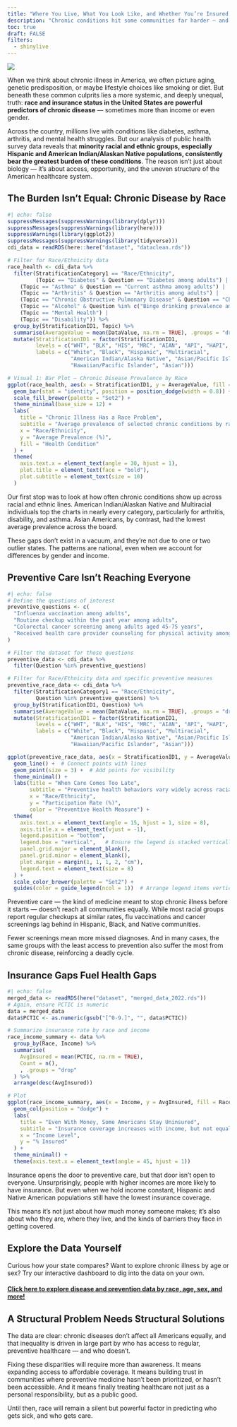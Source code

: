 ```yaml
---
title: "Where You Live, What You Look Like, and Whether You’re Insured Might Just Predict Your Health"
description: "Chronic conditions hit some communities far harder — and it’s not biology to blame."
toc: true
draft: FALSE
filters:
  - shinylive
---
```


![](images/big_picture_pic.jpg)

When we think about chronic illness in America, we often picture aging, genetic predisposition, or maybe lifestyle choices like smoking or diet. But beneath these common culprits lies a more systemic, and deeply unequal, truth: **race and insurance status in the United States are powerful predictors of chronic disease** — sometimes more than income or even gender.

Across the country, millions live with conditions like diabetes, asthma, arthritis, and mental health struggles. But our analysis of public health survey data reveals that **minority racial and ethnic groups, especially Hispanic and American Indian/Alaskan Native populations, consistently bear the greatest burden of these conditions**. The reason isn’t just about biology — it’s about access, opportunity, and the uneven structure of the American healthcare system.

## The Burden Isn’t Equal: Chronic Disease by Race

```r
#| echo: false
suppressMessages(suppressWarnings(library(dplyr)))
suppressMessages(suppressWarnings(library(here)))
suppressWarnings(library(ggplot2))
suppressMessages(suppressWarnings(library(tidyverse)))
cdi_data = readRDS(here::here("dataset", "dataclean.rds"))

# Filter for Race/Ethnicity data
race_health <- cdi_data %>%
  filter(StratificationCategory1 == "Race/Ethnicity", 
         (Topic == "Diabetes" & Question == "Diabetes among adults") |
    (Topic == "Asthma" & Question == "Current asthma among adults") |
    (Topic == "Arthritis" & Question == "Arthritis among adults") |
    (Topic == "Chronic Obstructive Pulmonary Disease" & Question == "Chronic obstructive pulmonary disease among adults") |
    (Topic == "Alcohol" & Question %in% c("Binge drinking prevalence among adults", "Binge drinking prevalence among high school students")) |
    (Topic == "Mental Health") |
    (Topic == "Disability")) %>%
  group_by(StratificationID1, Topic) %>%
  summarise(AverageValue = mean(DataValue, na.rm = TRUE), .groups = "drop") %>%
  mutate(StratificationID1 = factor(StratificationID1, 
         levels = c("WHT", "BLK", "HIS", "MRC", "AIAN", "API", "HAPI", "ASN"),
         labels = c("White", "Black", "Hispanic", "Multiracial", 
                    "American Indian/Alaska Native", "Asian/Pacific Islander", 
                    "Hawaiian/Pacific Islander", "Asian")))

# Visual 1: Bar Plot – Chronic Disease Prevalence by Race
ggplot(race_health, aes(x = StratificationID1, y = AverageValue, fill = Topic)) +
  geom_bar(stat = "identity", position = position_dodge(width = 0.8)) +
  scale_fill_brewer(palette = "Set2") +
  theme_minimal(base_size = 12) +
  labs(
    title = "Chronic Illness Has a Race Problem",
    subtitle = "Average prevalence of selected chronic conditions by race/ethnicity",
    x = "Race/Ethnicity",
    y = "Average Prevalence (%)",
    fill = "Health Condition"
  ) +
  theme(
    axis.text.x = element_text(angle = 30, hjust = 1),
    plot.title = element_text(face = "bold"),
    plot.subtitle = element_text(size = 10)
  )
```
Our first stop was to look at how often chronic conditions show up across racial and ethnic lines. American Indian/Alaskan Native and Multiracial individuals top the charts in nearly every category, particularly for arthritis, disability, and asthma. Asian Americans, by contrast, had the lowest average prevalence across the board.

These gaps don’t exist in a vacuum, and they’re not due to one or two outlier states. The patterns are national, even when we account for differences by gender and income.

## Preventive Care Isn’t Reaching Everyone

```r
#| echo: false
# Define the questions of interest
preventive_questions <- c(
  "Influenza vaccination among adults",
  "Routine checkup within the past year among adults",
  "Colorectal cancer screening among adults aged 45-75 years",
  "Received health care provider counseling for physical activity among adults with arthritis"
)

# Filter the dataset for those questions
preventive_data <- cdi_data %>%
  filter(Question %in% preventive_questions)

# Filter for Race/Ethnicity data and specific preventive measures
preventive_race_data <- cdi_data %>%
  filter(StratificationCategory1 == "Race/Ethnicity", 
         Question %in% preventive_questions) %>%
  group_by(StratificationID1, Question) %>%
  summarise(AverageValue = mean(DataValue, na.rm = TRUE), .groups = "drop") %>%
  mutate(StratificationID1 = factor(StratificationID1, 
         levels = c("WHT", "BLK", "HIS", "MRC", "AIAN", "API", "HAPI", "ASN"),
         labels = c("White", "Black", "Hispanic", "Multiracial", 
                    "American Indian/Alaska Native", "Asian/Pacific Islander", 
                    "Hawaiian/Pacific Islander", "Asian")))

ggplot(preventive_race_data, aes(x = StratificationID1, y = AverageValue, group = Question, color = Question)) +
  geom_line() +  # Connect points with lines
  geom_point(size = 3) +  # Add points for visibility
  theme_minimal() +
  labs(title = "When Care Comes Too Late",
       subtitle = "Preventive health behaviors vary widely across racial and ethnic groups",
       x = "Race/Ethnicity",
       y = "Participation Rate (%)",
       color = "Preventive Health Measure") +
  theme(
    axis.text.x = element_text(angle = 15, hjust = 1, size = 8),
    axis.title.x = element_text(vjust = -1),
    legend.position = "bottom",
    legend.box = "vertical",   # Ensure the legend is stacked vertically
    panel.grid.major = element_blank(),
    panel.grid.minor = element_blank(),
    plot.margin = margin(1, 1, 1, 2, "cm"),
    legend.text = element_text(size = 8)
  ) + 
  scale_color_brewer(palette = "Set2") +
  guides(color = guide_legend(ncol = 1))  # Arrange legend items vertically
``` 
Preventive care — the kind of medicine meant to stop chronic illness before it starts — doesn’t reach all communities equally. While most racial groups report regular checkups at similar rates, flu vaccinations and cancer screenings lag behind in Hispanic, Black, and Native communities.

Fewer screenings mean more missed diagnoses. And in many cases, the same groups with the least access to prevention also suffer the most from chronic disease, reinforcing a deadly cycle.

## Insurance Gaps Fuel Health Gaps

```r
#| echo: false
merged_data <- readRDS(here("dataset", "merged_data_2022.rds"))
# Again, ensure PCTIC is numeric
data = merged_data
data$PCTIC <- as.numeric(gsub("[^0-9.]", "", data$PCTIC))

# Summarize insurance rate by race and income
race_income_summary <- data %>%
  group_by(Race, Income) %>%
  summarise(
    AvgInsured = mean(PCTIC, na.rm = TRUE),
    Count = n(),
    , .groups = "drop"
  ) %>%
  arrange(desc(AvgInsured))

# Plot
ggplot(race_income_summary, aes(x = Income, y = AvgInsured, fill = Race)) +
  geom_col(position = "dodge") +
  labs(
    title = "Even With Money, Some Americans Stay Uninsured",
    subtitle = "Insurance coverage increases with income, but not equally across racial groups",
    x = "Income Level",
    y = "% Insured"
  ) +
  theme_minimal() +
  theme(axis.text.x = element_text(angle = 45, hjust = 1))
```

Insurance opens the door to preventive care, but that door isn’t open to everyone. Unsurprisingly, people with higher incomes are more likely to have insurance. But even when we hold income constant, Hispanic and Native American populations still have the lowest insurance coverage.

This means it’s not just about how much money someone makes; it's also about who they are, where they live, and the kinds of barriers they face in getting covered.

## Explore the Data Yourself

Curious how your state compares? Want to explore chronic illness by age or sex? Try our interactive dashboard to dig into the data on your own.

#### [Click here to explore disease and prevention data by race, age, sex, and more!](https://jrcann.shinyapps.io/project_app/)

## A Structural Problem Needs Structural Solutions

The data are clear: chronic diseases don’t affect all Americans equally, and that inequality is driven in large part by who has access to regular, preventive healthcare — and who doesn’t.

Fixing these disparities will require more than awareness. It means expanding access to affordable coverage. It means building trust in communities where preventive medicine hasn’t been prioritized, or hasn’t been accessible. And it means finally treating healthcare not just as a personal responsibility, but as a public good.

Until then, race will remain a silent but powerful factor in predicting who gets sick, and who gets care.